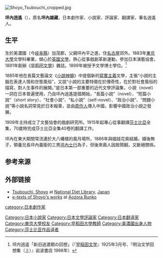 [[File:Shoyo_Tsubouchi_cropped.jpg|thumb]]
{{Japanese|japanese=坪内 逍遥|kana=つぼうち しょうよう|romaji=Tsubouchi Shōyō}}

'''坪內逍遙'''（{{bd|1859年|6月22日|1935年|2月28日}}），原名'''坪內雄藏'''，日本劇作家、小說家、評論家、翻譯家，筆名逍遙人。

==生平==
生於美濃國（今[[岐阜縣|岐阜縣]]）加茂郡，父親坪內平之進，住[[名古屋|名古屋]]郊外。1883年[[東京大學|東京大學]]文學科畢業，傾心於[[英國文學|英國文學]]，熱心從事戲劇革新運動，參加日本演藝協會。1891年創辦《[[早稻田文學|早稻田文學]]》雜誌。1899年被授予文學博士學位。<ref>坪内逍遥「新旧過渡期の回想」（『[[早稲田文学|早稲田文学]]』1925年3月号、『明治文学回想集（上）』岩波書店 1998年）</ref>

1885年他在長篇文藝論文《[[小說神髓|小說神髓]]》中提倡新的[[寫實主義|寫實主義]]文學，主張“小說的主腦在表達人情和世態風俗”，又說“小說的主要特徵在於傳奇性，在於對社會風俗的描寫，對人生事件的展開。”是日本第一部重要的近代文學評論集，小說（novel）一詞在日本普遍使用，乃自坪內逍遙提倡開始，“長篇小說”（novel）、“短篇小說”（short story）、“社會小說”、“私小說”（self-novel）、“政治小說”、“問題小說”等小說名詞常見於日本報章，並由[[周作人|周作人]]傳入中國，影響中國政治小說之發展。

1909年主持成立了文藝協會的戲劇研究所。1915年起專心從事翻譯[[莎士比亞|莎士比亞]]全集，70歲時完成莎士比亞全集40卷的翻譯工作。

坪內在東大期間常流連於大八幡楼的風月場所，1886年與娼妓花紫結婚，婚後無子，領養兄長坪內義衛的三男[[坪內士行|坪內士行]]為子，但後來兩人因故鬧翻，又斷絕關係。

==参考来源 ==
{{reflist}}

==外部链接 ==
*[http://www.ndl.go.jp/portrait/e/datas/293.html?c=0 Tsubouchi, Shoyo]{{Wayback|url=http://www.ndl.go.jp/portrait/e/datas/293.html?c=0 |date=20200429104217 }} at [[National_Diet_Library|National Diet Library]], [[Japan|Japan]]
* [https://web.archive.org/web/20060320180138/http://www.aozora.gr.jp/index_pages/person141.html#sakuhin_list_1 e-texts of Shoyo's works] at [[Aozora_Bunko|Aozora Bunko]]

{{Authority control}}
{{DEFAULTSORT:Tsubouchi, Shoyo}}
[[category:日本劇作家|category:日本劇作家]]
[[Category:日本小說家|Category:日本小說家]]
[[Category:日本文學評論家|Category:日本文學評論家]]
[[Category:日本翻译家|Category:日本翻译家]]
[[Category:東京大學校友|Category:東京大學校友]]
[[Category:早稻田大學教師|Category:早稻田大學教師]]
[[Category:美濃國出身人物|Category:美濃國出身人物]]
[[Category:莎士比亚作品译者|Category:莎士比亚作品译者]]